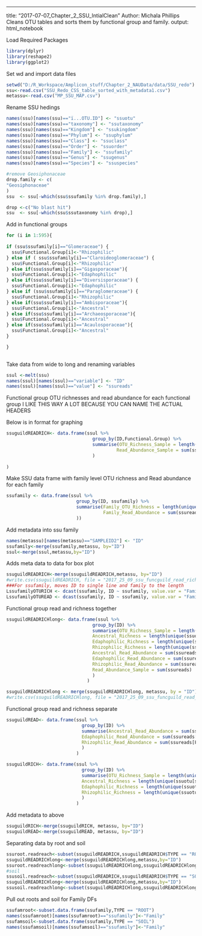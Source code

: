 ---
title: "2017-07-07_Chapter_2_SSU_IntialClean"
Author: Michala Phillips
Cleans OTU tables and sorts them by functional group and family. 
output: html_notebook

Load Required Packages
```{r}
library(dplyr)
library(reshape2)
library(ggplot2)
```
Set wd and import data files
```{r}
setwd("D:/R_Workspace/Amplicon_stuff/Chapter_2_NAUData/data/SSU_redo")
ssu<-read.csv("SSU_Redo_CSS_table_sorted_with_metadata1.csv")
metassu<-read.csv("MP_SSU_MAP.csv")
```
Rename SSU hedings
```{r}
names(ssu)[names(ssu)=="ï...OTU.ID"] <- "ssuotu"
names(ssu)[names(ssu)=="taxonomy"] <- "ssutaxonomy"
names(ssu)[names(ssu)=="Kingdom"] <- "ssukingdom"
names(ssu)[names(ssu)=="Phylum"] <- "ssuphylum"
names(ssu)[names(ssu)=="Class"] <- "ssuclass"
names(ssu)[names(ssu)=="Order"] <- "ssuorder"
names(ssu)[names(ssu)=="Family"] <- "ssufamily"
names(ssu)[names(ssu)=="Genus"] <- "ssugenus"
names(ssu)[names(ssu)=="Species"] <- "ssuspecies"

#remove Geosiphonaceae
drop.family <- c(
"Geosiphonaceae"
)
ssu  <- ssu[-which(ssu$ssufamily %in% drop.family),]

drop <-c("No blast hit")
ssu  <- ssu[-which(ssu$ssutaxonomy %in% drop),]

```
Add in functional groups 
```{r}
for (i in 1:595){
  
if (ssu$ssufamily[i]=="Glomeraceae") {
  ssu$Functional.Group[i]<-"Rhizophilic"
} else if ( ssu$ssufamily[i]=="Claroideoglomeraceae") {
  ssu$Functional.Group[i]<-"Rhizophilic"
} else if(ssu$ssufamily[i]=="Gigasporaceae"){
  ssu$Functional.Group[i]<-"Edaphophilic"
} else if(ssu$ssufamily[i]=="Diversisporaceae") {
  ssu$Functional.Group[i]<-"Edaphophilic"
} else if (ssu$ssufamily[i]=="Paraglomeraceae") {
  ssu$Functional.Group[i]<-"Rhizophilic"
} else if(ssu$ssufamily[i]=="Ambisporaceae"){
  ssu$Functional.Group[i]<-"Ancestral"
} else if(ssu$ssufamily[i]=="Archaeosporaceae"){
  ssu$Functional.Group[i]<-"Ancestral"
} else if(ssu$ssufamily[i]=="Acaulosporaceae"){
  ssu$Functional.Group[i]<-"Ancestral"
} 

}
  
```
Take data from wide to long and renaming variables
```{r}
ssul <-melt(ssu)
names(ssul)[names(ssul)=="variable"] <- "ID"
names(ssul)[names(ssul)=="value"] <- "ssureads"

```
Functional group OTU richnesses and read abundance for each functional group I LIKE THIS WAY A LOT BECAUSE YOU CAN NAME THE ACTUAL HEADERS

Below is in format for graphing
```{r}
ssuguildREADRICH<- data.frame(ssul %>%
                                group_by(ID,Functional.Group) %>%
                                summarise(OTU_Richness_Sample = length(unique(ssuotu[ssureads>0])),
                                         Read_Abundance_Sample = sum(ssureads)
                                ) 
                              
)


```

Make SSU data frame with family level OTU richness and Read abundance for each family
```{r}
ssufamily <- data.frame(ssul %>%
                          group_by(ID, ssufamily) %>%
                          summarise(Family_OTU_Richness = length(unique(ssuotu[ssureads>0])), 
                                    Family_Read_Abundance = sum(ssureads)
                          ))


```
Add metadata into ssu family
```{r}
names(metassu)[names(metassu)=="SAMPLEID2"] <- "ID"
ssufamily<-merge(ssufamily,metassu, by="ID")
ssul<-merge(ssul,metassu,by="ID")

```
Adds meta data to data for box plot

```{r}
ssuguildREADRICH<-merge(ssuguildREADRICH,metassu, by="ID")
#write.csv(ssuguildREADRICH, file = "2017_25_09_ssu_funcguild_read_rich.csv")
###For ssufamily, moves ID to single line and family to the length
LssufamilyOTURICH <- dcast(ssufamily, ID ~ ssufamily, value.var = "Family_OTU_Richness",  fun.aggregate = sum )
LssufamilyOTUREAD <- dcast(ssufamily, ID ~ ssufamily, value.var = "Family_Read_Abundance",  fun.aggregate = sum )

```

Functional group read and richness together
```{r} 
ssuguildREADRICHlong<- data.frame(ssul %>%
                                group_by(ID) %>%
                                summarise(OTU_Richness_Sample = length(unique(ssuotu[ssureads>0])),
                                Ancestral_Richness = length(unique(ssuotu[ssureads>0 & Functional.Group =="Ancestral"])),
                                Edaphophilic_Richness = length(unique(ssuotu[ssureads>0 & Functional.Group =="Edaphophilic"])),
                                Rhizophilic_Richness = length(unique(ssuotu[ssureads>0 & Functional.Group =="Rhizophilic"])),
                                Ancestral_Read_Abundance = sum(ssureads[Functional.Group == "Ancestral"]),
                                Edaphophilic_Read_Abundance = sum(ssureads[Functional.Group == "Edaphophilic"]),
                                Rhizophilic_Read_Abundance = sum(ssureads[Functional.Group == "Rhizophilic"]),
                                Read_Abundance_Sample = sum(ssureads)
                                ) 
                              )

ssuguildREADRICHlong <- merge(ssuguildREADRICHlong, metassu, by = "ID")                             
#write.csv(ssuguildREADRICHlong, file = "2017_25_09_ssu_funcguild_read_rich.csv")
```
Functional group read and richness separate 
```{r}
ssuguildREAD<- data.frame(ssul %>%
                            group_by(ID) %>%
                            summarise(Ancestral_Read_Abundance = sum(ssureads[Functional.Group == "Ancestral"]),
                            Edaphophilic_Read_Abundance = sum(ssureads[Functional.Group == "Edaphophilic"]),
                            Rhizophilic_Read_Abundance = sum(ssureads[Functional.Group == "Rhizophilic"])
                            ) 
                          )

ssuguildRICH<- data.frame(ssul %>%
                            group_by(ID) %>%
                            summarise(OTU_Richness_Sample = length(unique(ssuotu[ssureads>0])),
                            Ancestral_Richness = length(unique(ssuotu[ssureads>0 & Functional.Group =="Ancestral"])),
                            Edaphophilic_Richness = length(unique(ssuotu[ssureads>0 & Functional.Group =="Edaphophilic"])),
                            Rhizophilic_Richness = length(unique(ssuotu[ssureads>0 & Functional.Group =="Rhizophilic"]))
                            ) 
                          )
```
Add metadata to above 
```{r}
ssuguildRICH<-merge(ssuguildRICH, metassu, by="ID")
ssuguildREAD<-merge(ssuguildREAD, metassu, by="ID")
```

Separating data by root and soil
```{r}
ssuroot.readreach<-subset(ssuguildREADRICH,ssuguildREADRICH$TYPE == "ROOT")
ssuguildREADRICHlong<-merge(ssuguildREADRICHlong,metassu,by="ID")
ssuroot.readreachlong<-subset(ssuguildREADRICHlong,ssuguildREADRICHlong$TYPE == "ROOT")
#soil
ssusoil.readreach<-subset(ssuguildREADRICH,ssuguildREADRICH$TYPE == "SOIL")
ssuguildREADRICHlong<-merge(ssuguildREADRICHlong,metassu,by="ID")
ssusoil.readreachlong<-subset(ssuguildREADRICHlong,ssuguildREADRICHlong$TYPE == "SOIL")
```
Pull out roots and soil for Family DFs
```{r}
ssufamroot<-subset.data.frame(ssufamily,TYPE == "ROOT")
names(ssufamroot)[names(ssufamroot)=="ssufamily"]<-"Family"
ssufamsoil<-subset.data.frame(ssufamily,TYPE == "SOIL")
names(ssufamsoil)[names(ssufamsoil)=="ssufamily"]<-"Family"
```
